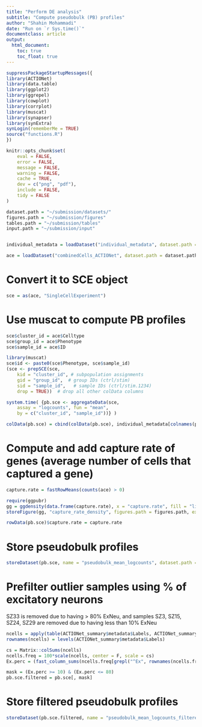 ```yaml
---
title: "Perform DE analysis"
subtitle: "Compute pseudobulk (PB) profiles"
author: "Shahin Mohammadi"
date: "Run on `r Sys.time()`"
documentclass: article
output:
  html_document:
    toc: true
    toc_float: true
---
```


```r
suppressPackageStartupMessages({
library(ACTIONet)
library(data.table)
library(ggplot2)
library(ggrepel)
library(cowplot)
library(corrplot)
library(muscat)
library(synapser)
library(synExtra)
synLogin(rememberMe = TRUE)
source("functions.R")
})

knitr::opts_chunk$set(
	eval = FALSE,
	error = FALSE,
	message = FALSE,
	warning = FALSE,
	cache = TRUE,
	dev = c("png", "pdf"),
	include = FALSE,
	tidy = FALSE
)


```



```r
dataset.path = "~/submission/datasets/"
figures.path = "~/submission/figures"
tables.path = "~/submission/tables"
input.path = "~/submission/input"


individual_metadata = loadDataset("individual_metadata", dataset.path = file.path(tables.path, "rds"))

ace = loadDataset("combinedCells_ACTIONet", dataset.path = dataset.path)

```


# Convert it to SCE object
```r
sce = as(ace, "SingleCellExperiment")

```

# Use muscat to compute PB profiles
```r
sce$cluster_id = ace$Celltype
sce$group_id = ace$Phenotype
sce$sample_id = ace$ID

library(muscat)
sce$id <- paste0(sce$Phenotype, sce$sample_id)
(sce <- prepSCE(sce,
    kid = "cluster_id", # subpopulation assignments
    gid = "group_id",  # group IDs (ctrl/stim)
    sid = "sample_id",   # sample IDs (ctrl/stim.1234)
    drop = TRUE))  # drop all other colData columns

system.time( {pb.sce <- aggregateData(sce,
    assay = "logcounts", fun = "mean",
    by = c("cluster_id", "sample_id"))} )

colData(pb.sce) = cbind(colData(pb.sce), individual_metadata[colnames(pb.sce), ])

```

# Compute and add capture rate of genes (average number of cells that captured a gene)
```r
capture.rate = fastRowMeans(counts(ace) > 0)

require(ggpubr)
gg = ggdensity(data.frame(capture.rate), x = "capture.rate", fill = "lightgray")+ geom_vline(xintercept = 0.05, linetype = "dashed") 
storeFigure(gg, "capture_rate_density", figures.path = figures.path, extension = "pdf", width = 6, height = 4)

rowData(pb.sce)$capture.rate = capture.rate

```

# Store pseudobulk profiles
```r

storeDataset(pb.sce, name = "pseudobulk_mean_logcounts", dataset.path = dataset.path)

```


# Prefilter outlier samples using % of excitatory neurons
SZ33 is removed due to having > 80% ExNeu, and samples SZ3, SZ15, SZ24, SZ29 are removed due to having less than 10% ExNeu
```r
ncells = apply(table(ACTIONet_summary$metadata$Labels, ACTIONet_summary$metadata$Individual), 2, as.numeric)
rownames(ncells) = levels(ACTIONet_summary$metadata$Labels)

cs = Matrix::colSums(ncells)
ncells.freq = 100*scale(ncells, center = F, scale = cs)
Ex.perc = (fast_column_sums(ncells.freq[grepl("^Ex", rownames(ncells.freq)) & !grepl("^Ex-NRGN", rownames(ncells.freq)), ]))

mask = (Ex.perc >= 10) & (Ex.perc <= 80) 
pb.sce.filtered = pb.sce[, mask]

```

# Store filtered pseudobulk profiles
```r

storeDataset(pb.sce.filtered, name = "pseudobulk_mean_logcounts_filtered", dataset.path = dataset.path)

```


